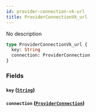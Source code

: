 ```yaml
---
id: provider-connection-vk-url
title: ProviderConnectionVk_url
---
```


No description

```graphql
type ProviderConnectionVk_url {
  key: String
  connection: ProviderConnection
}
```

### Fields

#### `key` ([`String`](/v1/scalars/string))

#### `connection` ([`ProviderConnection`](/v1/objects/provider-connection))
